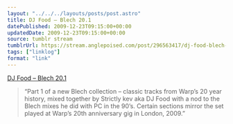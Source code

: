 ```yaml
---
layout: "../../../layouts/posts/post.astro"
title: DJ Food – Blech 20.1
datePublished: 2009-12-23T09:15:00+00:00
updatedDate: 2009-12-23T09:15:00+00:00
source: tumblr stream
tumblrUrl: https://stream.anglepoised.com/post/296563417/dj-food-blech-201-soundcloud
tags: ["linklog"]
format: "link"
---
```


[DJ Food &#8211; Blech 20.1][1]

> &ldquo;Part 1 of a new Blech collection &#8211; classic tracks from Warp&rsquo;s 20 year history, mixed together by Strictly kev aka DJ Food with a nod to the Blech mixes he did with PC in the 90&rsquo;s. Certain sections mirror the set played at Warp&rsquo;s 20th anniversary gig in London, 2009.&rdquo;

[1]: http://soundcloud.com/strictly/blech-20-1
